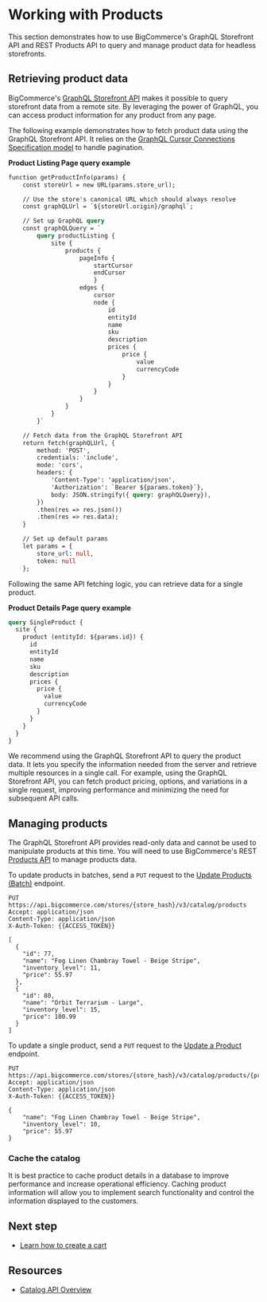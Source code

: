 # Working with Products



This section demonstrates how to use BigCommerce's GraphQL Storefront API and REST Products API to query and manage product data for headless storefronts.

## Retrieving product data

BigCommerce's [GraphQL Storefront API](/docs/graphql-storefront) makes it possible to query storefront data from a remote site. By leveraging the power of GraphQL, you can access product information for any product from any page.

The following example demonstrates how to fetch product data using the GraphQL Storefront API. It relies on the [GraphQL Cursor Connections Specification model](https://relay.dev/graphql/connections.htm) to handle pagination.

**Product Listing Page query example**

```graphql showLineNumbers copy
function getProductInfo(params) {
    const storeUrl = new URL(params.store_url);

    // Use the store's canonical URL which should always resolve
    const graphQLUrl = `${storeUrl.origin}/graphql`;

    // Set up GraphQL query
    const graphQLQuery = `
        query productListing {
            site {
                products {
                    pageInfo {
                        startCursor
                        endCursor
                        }
                    edges {
                        cursor
                        node {
                            id
                            entityId
                            name
                            sku
                            description
                            prices {
                                price {
                                    value
                                    currencyCode
                                }
                            }
                        }
                    }
                }
            }
        }`

    // Fetch data from the GraphQL Storefront API
    return fetch(graphQLUrl, {
        method: 'POST',
        credentials: 'include',
        mode: 'cors',
        headers: { 
            'Content-Type': 'application/json', 
            'Authorization': `Bearer ${params.token}`},
            body: JSON.stringify({ query: graphQLQuery}),
        })
        .then(res => res.json())
        .then(res => res.data);
    }

    // Set up default params
    let params = {
        store_url: null,
        token: null
    };
```
Following the same API fetching logic, you can retrieve data for a single product.

**Product Details Page query example**

```graphql showLineNumbers copy
query SingleProduct {
  site {
    product (entityId: ${params.id}) {
      id
      entityId
      name
      sku
      description
      prices {
        price {
          value
          currencyCode
        }
      }
    }
  }
}
```

<Callout type="info">
  We recommend using the GraphQL Storefront API to query the product data. It lets you specify the information needed from the server and retrieve multiple resources in a single call. For example, using the GraphQL Storefront API, you can fetch product pricing, options, and variations in a single request, improving performance and minimizing the need for subsequent API calls.
</Callout>

## Managing products

The GraphQL Storefront API provides read-only data and cannot be used to manipulate products at this time. You will need to use BigCommerce's REST [Products API](/docs/rest-management/catalog/products) to manage products data. 

To update products in batches, send a `PUT` request to the [Update Products (Batch)](/docs/rest-management/catalog/products#update-products-batch) endpoint. 

```http filename="Example request: Update products" showLineNumbers copy
PUT https://api.bigcommerce.com/stores/{store_hash}/v3/catalog/products
Accept: application/json
Content-Type: application/json
X-Auth-Token: {{ACCESS_TOKEN}}

[
  {
    "id": 77,
    "name": "Fog Linen Chambray Towel - Beige Stripe",
    "inventory_level": 11,
    "price": 55.97
  },
  {
    "id": 80,
    "name": "Orbit Terrarium - Large",
    "inventory_level": 15,
    "price": 100.99
  }
]
```

To update a single product, send a `PUT` request to the [Update a Product](/docs/rest-management/catalog/products#update-a-product) endpoint.

```http filename="Example request: Update a product" showLineNumbers copy
PUT https://api.bigcommerce.com/stores/{store_hash}/v3/catalog/products/{product_id}
Accept: application/json
Content-Type: application/json
X-Auth-Token: {{ACCESS_TOKEN}}

{
    "name": "Fog Linen Chambray Towel - Beige Stripe",
    "inventory_level": 10,
    "price": 55.97
}
```

### Cache the catalog

It is best practice to cache product details in a database to improve performance and increase operational efficiency. Caching product information will allow you to implement search functionality and control the information displayed to the customers.
 
## Next step

- [Learn how to create a cart](/api-docs/storefronts/guide/carts)

## Resources

- [Catalog API Overview](/api-docs/store-management/catalog/catalog-overview)
